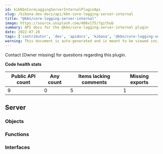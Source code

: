 ```yaml
---
id: kibKbnCoreLoggingServerInternalPluginApi
slug: /kibana-dev-docs/api/kbn-core-logging-server-internal
title: "@kbn/core-logging-server-internal"
image: https://source.unsplash.com/400x175/?github
summary: API docs for the @kbn/core-logging-server-internal plugin
date: 2022-07-28
tags: ['contributor', 'dev', 'apidocs', 'kibana', '@kbn/core-logging-server-internal']
warning: This document is auto-generated and is meant to be viewed inside our experimental, new docs system. Reach out in #docs-engineering for more info.
---
```




Contact [Owner missing] for questions regarding this plugin.

**Code health stats**

| Public API count  | Any count | Items lacking comments | Missing exports |
|-------------------|-----------|------------------------|-----------------|
| 9 | 0 | 5 | 1 |

## Server

### Objects
<DocDefinitionList data={kbnCoreLoggingServerInternalObj.server.objects}/>

### Functions
<DocDefinitionList data={kbnCoreLoggingServerInternalObj.server.functions}/>

### Interfaces
<DocDefinitionList data={kbnCoreLoggingServerInternalObj.server.interfaces}/>


